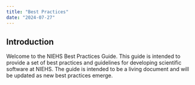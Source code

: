 ```yaml
---
title: "Best Practices"
date: "2024-07-27"
---
```


## Introduction

Welcome to the NIEHS Best Practices Guide. This guide is intended to provide a set of best practices and guidelines for developing scientific software at NIEHS. The guide is intended to be a living document and will be updated as new best practices emerge.

